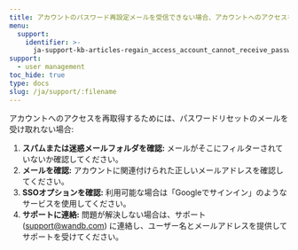 ```yaml
---
title: アカウントのパスワード再設定メールを受信できない場合、アカウントへのアクセスをどうすれば再取得できますか？
menu:
  support:
    identifier: >-
      ja-support-kb-articles-regain_access_account_cannot_receive_password_reset_email
support:
  - user management
toc_hide: true
type: docs
slug: /ja/support/:filename
---
```

アカウントへのアクセスを再取得するためには、パスワードリセットのメールを受け取れない場合:

1. **スパムまたは迷惑メールフォルダを確認:** メールがそこにフィルターされていないか確認してください。
2. **メールを確認:** アカウントに関連付けられた正しいメールアドレスを確認してください。
3. **SSOオプションを確認:** 利用可能な場合は「Googleでサインイン」のようなサービスを使用してください。
4. **サポートに連絡:** 問題が解決しない場合は、サポート (support@wandb.com) に連絡し、ユーザー名とメールアドレスを提供してサポートを受けてください。